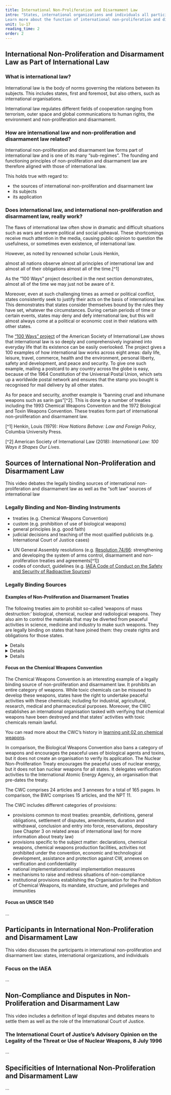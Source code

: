 ```yaml
---
title: International Non-Proliferation and Disarmament Law
intro: "States, international organizations and individuals all participate in international non-proliferation and disarmament law as it forms part of international law. Its sources are either legally binding, such as treaties, or non-binding instruments. 
Learn more about the function of international non-proliferation and disarmament law and get to know specific participants such as the International Court of Justice in this chapter."
unit: lu-17
reading_time: 2
order: 2
---
```

## International Non-Proliferation and Disarmament Law as Part of International Law

### What is international law?

International law is the body of norms governing the relations between its subjects. This includes states, first and foremost, but also others, such as international organisations.

International law regulates different fields of cooperation ranging from terrorism, outer space and global communications to human rights, the environment and non-proliferation and disarmament.

### How are international law and non-proliferation and disarmament law related?

International non-proliferation and disarmament law forms part of international law and is one of its many “sub-regimes”. The founding and functioning principles of non-proliferation and disarmament law are therefore aligned with those of international law.

This holds true with regard to:
- the sources of international non-proliferation and disarmament law
- its subjects
- its application

### Does international law, and international non-proliferation and disarmament law, really work?

The flaws of international law often show in dramatic and difficult situations such as wars and severe political and social upheaval. These shortcomings receive much attention in the media, causing public opinion to question the usefulness, or sometimes even existence, of international law.

However, as noted by renowned scholar Louis Henkin,

<Quote type="Document">
almost all nations observe almost all principles of international law and almost all of their obligations almost all of the time.[^1]
</Quote>

As the “100 Ways” project described in the next section demonstrates, almost all of the time we may just not be aware of it.

Moreover, even at such challenging times as armed or political conflict, states consistently seek to justify their acts on the basis of international law. This demonstrates that states consider themselves bound by the rules they have set, whatever the circumstances.
During certain periods of time or certain events, states may deny and defy international law, but this will almost always come at a political or economic cost in their relations with other states.

The [“100 Ways” project](https://www.asil.org/resources/100Ways) of the American Society of International Law shows that international law is so deeply and comprehensively ingrained into everyday life that its existence can be easily overlooked. The project gives a 100 examples of how international law works across eight areas: daily life, leisure, travel, commerce, health and the environment, personal liberty, safety and development, and peace and security.
To give one such example, mailing a postcard to any country across the globe is easy, because of the 1964 Constitution of the Universal Postal Union, which sets up a worldwide postal network and ensures that the stamp you bought is recognised for mail delivery by all other states.

As for peace and security, another example is “banning cruel and inhumane weapons such as sarin gas”[^2]. This is done by a number of treaties including the 1993 Chemical Weapons Convention and the 1972 Biological and Toxin Weapons Convention. These treaties form part of international non-proliferation and disarmament law.

[^1] Henkin, Louis (1979): *How Nations Behave: Law and Foreign Policy*, Columbia University Press.

[^2] American Society of International Law (2018): *International Law: 100 Ways it Shapes Our Lives*.

## Sources of International Non-Proliferation and Disarmament Law

This video debates the legally binding sources of international non-proliferation and disarmament law as well as the “soft law” sources of international law

<LectureVideo lu="lu17" vl="vl1-1" provider="video-stream"/>

### Legally Binding and Non-Binding Instruments

<FlipCards>
<Card front="Binding or “hard law”: creates obligations and rights">

- treaties (e.g. Chemical Weapons Convention)
- custom (e.g. prohibition of use of biological weapons)
- general principles (e.g. good faith)
- judicial decisions and teaching of the most qualified publicists (e.g. International Court of Justice cases)

</Card>

<Card front="Non-binding or “soft law”: gives guidance and recommendations and may be incorporated into legally binding instruments">

- UN General Assembly resolutions (e.g. [Resolution 74/66](https://digitallibrary.un.org/record/3846746): strengthening and developing the system of arms control, disarmament and non-proliferation treaties and agreements[^1])
- codes of conduct, guidelines (e.g. [IAEA Code of Conduct on the Safety and Security of Radioactive Sources](https://www.iaea.org/publications/6956/code-of-conduct-on-the-safety-and-security-of-radioactive-sources))

</Card>
</FlipCards>

### Legally Binding Sources

#### Examples of Non-Proliferation and Disarmament Treaties

The following treaties aim to prohibit so-called ‘weapons of mass destruction:’ biological, chemical, nuclear and radiological weapons. They also aim to control the materials that may be diverted from peaceful activities in science, medicine and industry to make such weapons. They are legally binding on states that have joined them: they create rights and obligations for those states.

<Details summary="Biological weapons and materials">
- 1925 Protocol for the Prohibition of Asphyxiating, Poisonous or Other Gases, and of Bacteriological Methods of Warfare
- 1972 Convention on the prohibition of the development, production and stockpiling of bacteriological (biological) and toxin weapons and on their destruction (BWC)

See also [LU 03: Biological Weapons](https://nonproliferation-elearning.eu/learningunits/biological-weapons/)
</Details>

<Details summary="Chemical weapons and materials">
- 1925 Protocol for the Prohibition of Asphyxiating, Poisonous or Other Gases, and of Bacteriological Methods of Warfare
- 1993 Convention on the prohibition of the development, production, stockpiling and use of chemical weapons and on their destruction (CWC)

See also [LU 02: Chemical Weapons](https://nonproliferation-elearning.eu/learningunits/chemical-weapons/)
</Details>

<Details summary="Nuclear and other radioactive material">
- 1956 Statute of the International Atomic Energy Agency
- 1968 Treaty on the Non-Proliferation of Nuclear Weapons (NPT), and regional nuclear weapons free zones treaties
- 1980 Convention on the Physical Protection of Nuclear Material (CPPNM)
- 1996 Comprehensive Nuclear-Test-Ban Treaty (CTBT)
- 2005 International Convention for the Suppression of Acts of Nuclear Terrorism (ICSANT)
- 2017 Treaty on the Prohibition of Nuclear Weapons (TPNW)

See also [LU 05: Nuclear Weapons II](https://nonproliferation-elearning.eu/learningunits/nuclear-weapons-II/) and [LU 07: CBRN Terrorism](https://nonproliferation-elearning.eu/learningunits/cbrn-terrorism/) 
</Details>

#### Focus on the Chemical Weapons Convention

The <Term t="CWC">Chemical Weapons Convention</Term> is an interesting example of a legally binding source of non-proliferation and disarmament law. It prohibits an entire category of weapons. While toxic chemicals can be misused to develop these weapons, states have the right to undertake peaceful activities with these chemicals; including for industrial, agricultural, research, medical and pharmaceutical purposes. Moreover, the CWC establishes an international organisation tasked with verifying that chemical weapons have been destroyed and that states’ activities with toxic chemicals remain lawful.

You can read more about the CWC’s history in [learning unit 02 on chemical weapons](https://nonproliferation-elearning.eu/learningunits/chemical-weapons/).
   
In comparison, the <Term t="BWC">Biological Weapons Convention</Term> also bans a category of weapons and encourages the peaceful uses of biological agents and toxins, but it does not create an organisation to verify its application. The <Term t="NPT">Nuclear Non-Proliferation Treaty</Term> encourages the peaceful uses of nuclear energy, but it does not ban nuclear weapons for all states. It delegates verification activities to the <Term t="IAEA">International Atomic Energy Agency</Term>, an organisation that pre-dates the treaty.

The CWC comprises 24 articles and 3 annexes for a total of 165 pages. In comparison, the BWC comprises 15 articles, and the NPT 11.

The CWC includes different categories of provisions:
- provisions common to most treaties: preamble, definitions, general obligations, settlement of disputes, amendments, duration and withdrawal, conclusion and entry into force, reservations, depositary (see Chapter 3 on related areas of international law) for more information about treaty law)
- provisions specific to the subject matter: declarations, chemical weapons, chemical weapons production facilities, activities not prohibited under the convention, economic and technological development, assistance and protection against CW, annexes on verification and confidentiality
- national implementation<Term t="national implementation">national implementation</Term> measures
- mechanisms to raise and redress situations of non-compliance
- institutional provisions establishing the Organisation for the Prohibition of Chemical Weapons, its mandate, structure, and privileges and immunities   

#### Focus on UNSCR 1540

...

## Participants in International Non-Proliferation and Disarmament Law

This video discusses the participants in international non-proliferation and disarmament law: states, international organizations, and individuals

<LectureVideo lu="lu17" vl="vl1-2" provider="video-stream"/>

### Focus on the IAEA

...

## Non-Compliance and Disputes in Non-Proliferation and Disarmament Law

This video includes a definition of legal disputes and debates means to settle them as well as the role of the International Court of Justice.

<LectureVideo lu="lu17" vl="vl1-3" provider="video-stream"/>

### The International Court of Justice’s Advisory Opinion on the Legality of the Threat or Use of Nuclear Weapons, 8 July 1996

...

## Specificities of International Non-Proliferation and Disarmament Law

...

<LectureVideo lu="lu17" vl="vl1-4" provider="video-stream"/>